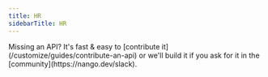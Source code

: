 ```yaml
---
title: HR
sidebarTitle: HR
---
```


<Tip>
    Missing an API? It's fast & easy to [contribute it](/customize/guides/contribute-an-api) or we'll build it if you ask for
    it in the [community](https://nango.dev/slack).
</Tip>

<CardGroup cols={4}>
    <Card title="BambooHR" href="/integrations/all/bamboohr" color="#68a063" />
    <Card title="Datev" href="/integrations/all/datev" color="#68a063" />
    <Card title="Deel" href="/integrations/all/deel" color="#68a063" />
    <Card title="Factorial" href="/integrations/all/factorial" color="#68a063" />
    <Card title="Gusto" href="/integrations/all/gusto" color="#68a063" />
    <Card title="Hibob" href="/integrations/all/hibob" color="#68a063" />
    <Card title="Exact Online" href="/integrations/all/exact-online" color="#68a063" />
    <Card title="Payfit" href="/integrations/all/payfit" color="#68a063" />
    <Card title="Personio" href="/integrations/all/personio" color="#68a063" />
    <Card title="TSheetsTeam" href="/integrations/all/tsheetsteam" color="#68a063" />
    <Card title="Zenefits" href="/integrations/all/zenefits" color="#68a063" />
</CardGroup>
